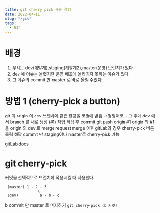 ```yaml
---
title: git cherry pick 사용 경험
date: 2022-04-11
slug: "/git"
tags:
  - GIT
---
```


# 배경
1. 우리는 dev(개발계),staging(계발계2),master(운영) 브런치가 있다
2. dev 에 이슈는 올렸지만 운영 배포에 올라가지 못하는 이슈가 있다
3. 그 이슈의 commit 만 master 로 바로 올릴 수있다


# 방법 1 (cherry-pick a button)
git 의 origin 의 dev 브렌치와 같은 환경을 로컬에 받음
`-t`명령어로...
그 후에 dev 에서 branch 를 새로 생성 (#1)
작업
작업 후 commit 
git push origin #1
origin 의 #1 을 origin 의 dev 로 merge request
merge 이후 gitLab의 경우 cherry-pick 버튼 클릭
해당 commit 만 staging이나 master로 cherry-pick 가능

[gitLab docs](https://docs.gitlab.com/ee/user/project/merge_requests/cherry_pick_changes.html)

 # git cherry-pick
커밋을 선택적으로 브랜치에 적용시킬 때 사용한다.

```
 (master) 1 - 2 - 3 
               \
 (dev)          a - b - c
```
b commit 만 master 로 머지하기
`git cherry-pick (b 커밋)`

